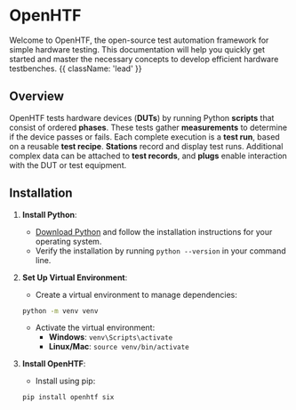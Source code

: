 
<HeroPattern />

# OpenHTF

Welcome to OpenHTF, the open-source test automation framework for simple hardware testing. This documentation will help you quickly get started and master the necessary concepts to develop efficient hardware testbenches. {{ className: 'lead' }}

## Overview

OpenHTF tests hardware devices (**DUTs**) by running Python **scripts** that consist of ordered **phases**. These tests gather **measurements** to determine if the device passes or fails. Each complete execution is a **test run**, based on a reusable **test recipe**. **Stations** record and display test runs. Additional complex data can be attached to **test records**, and **plugs** enable interaction with the DUT or test equipment.

## Installation

1. **Install Python**:

   - [Download Python](https://www.python.org/downloads/) and follow the installation instructions for your operating system.
   - Verify the installation by running `python --version` in your command line.

2. **Set Up Virtual Environment**:

   - Create a virtual environment to manage dependencies:

   ```sh
   python -m venv venv
   ```

   - Activate the virtual environment:
     - **Windows**: `venv\Scripts\activate`
     - **Linux/Mac**: `source venv/bin/activate`

3. **Install OpenHTF**:
   - Install using pip:
   ```sh
   pip install openhtf six
   ```
